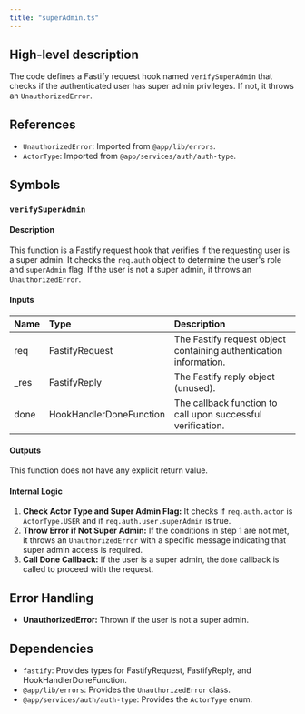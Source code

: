```yaml
---
title: "superAdmin.ts"
---
```


## High-level description
The code defines a Fastify request hook named `verifySuperAdmin` that checks if the authenticated user has super admin privileges. If not, it throws an `UnauthorizedError`.

## References
- `UnauthorizedError`: Imported from `@app/lib/errors`.
- `ActorType`: Imported from `@app/services/auth/auth-type`.

## Symbols

### `verifySuperAdmin`
#### Description
This function is a Fastify request hook that verifies if the requesting user is a super admin. It checks the `req.auth` object to determine the user's role and `superAdmin` flag. If the user is not a super admin, it throws an `UnauthorizedError`.

#### Inputs
| Name | Type | Description |
|:-----|:-----|:------------|
| req | FastifyRequest | The Fastify request object containing authentication information. |
| \_res | FastifyReply | The Fastify reply object (unused). |
| done | HookHandlerDoneFunction | The callback function to call upon successful verification. |

#### Outputs
This function does not have any explicit return value.

#### Internal Logic
1. **Check Actor Type and Super Admin Flag:** It checks if `req.auth.actor` is `ActorType.USER` and if `req.auth.user.superAdmin` is true.
2. **Throw Error if Not Super Admin:** If the conditions in step 1 are not met, it throws an `UnauthorizedError` with a specific message indicating that super admin access is required.
3. **Call Done Callback:** If the user is a super admin, the `done` callback is called to proceed with the request.

## Error Handling
- **UnauthorizedError:** Thrown if the user is not a super admin.

## Dependencies
- `fastify`: Provides types for FastifyRequest, FastifyReply, and HookHandlerDoneFunction.
- `@app/lib/errors`: Provides the `UnauthorizedError` class.
- `@app/services/auth/auth-type`: Provides the `ActorType` enum. 
